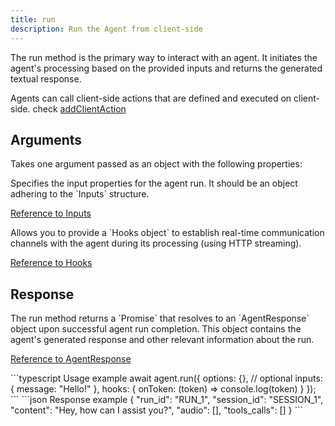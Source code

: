 ```yaml
---
title: run
description: Run the Agent from client-side
---
```


The run method is the primary way to interact with an agent. It initiates the agent's processing based on the provided inputs and returns the generated textual response.

<Tip>Agents can call client-side actions that are defined and executed on client-side. check [addClientAction](/packages/ts/client/agents/methods/add-client-action)</Tip>

## Arguments

Takes one argument passed as an object with the following properties:

<ParamField path="inputs" type="Inputs" required>
  Specifies the input properties for the agent run. It should be an object adhering to the `Inputs` structure.

  [Reference to Inputs](/api-reference/inputs)
</ParamField>

<ParamField path="hooks" type="Hooks">
  Allows you to provide a `Hooks object` to establish real-time communication channels with the agent during its processing (using HTTP streaming).

  [Reference to Hooks](/api-reference/hooks)
</ParamField>

## Response

<ParamField path="response" type="Promise<AgentResponse>">
  The run method returns a `Promise` that resolves to an `AgentResponse` object upon successful agent run completion. This object contains the agent's generated response and other relevant information about the run.

  [Reference to AgentResponse](/api-reference/agent-response)
</ParamField>

<RequestExample>
```typescript Usage example
await agent.run({
	options: {}, // optional
	inputs: {
		message: "Hello!"
	},
	hooks: {
		onToken: (token) => console.log(token)
	}
});
```
</RequestExample>

<ResponseExample>
```json Response example
{
	"run_id": "RUN_1",
	"session_id": "SESSION_1",
	"content": "Hey, how can I assist you?",
	"audio": [],
	"tools_calls": []
}
```
</ResponseExample>